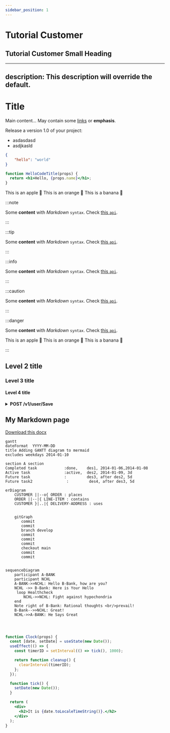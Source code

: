 ```yaml
---
sidebar_position: 1
---
```

# Tutorial Customer

## Tutorial Customer Small Heading


---
description: This description will override the default.
---

# Title

Main content... May contain some [links](./file.mdx) or **emphasis**.





Release a version 1.0 of your project:


- asdasdasd
- asdjkasld

```json
{
    "hello": "world"
}

```
```jsx title="/src/components/HelloCodeTitle.js"
function HelloCodeTitle(props) {
  return <h1>Hello, {props.name}</h1>;
}
```
<Hello></Hello>


<Tabs className="unique-tabs">
  <TabItem value="apple" label="Apple" default>
    This is an apple 🍎
  </TabItem>
  <TabItem value="orange" label="Orange">
    This is an orange 🍊
  </TabItem>
  <TabItem value="banana" label="Banana">
    This is a banana 🍌
  </TabItem>
</Tabs>


:::note

Some **content** with _Markdown_ `syntax`. Check [this `api`](#).

:::

:::tip

Some **content** with _Markdown_ `syntax`. Check [this `api`](#).

:::

:::info

Some **content** with _Markdown_ `syntax`. Check [this `api`](#).

:::

:::caution

Some **content** with _Markdown_ `syntax`. Check [this `api`](#).

:::

:::danger

Some **content** with _Markdown_ `syntax`. Check [this `api`](#).

<Tabs>
  <TabItem value="apple" label="Apple">This is an apple 🍎</TabItem>
  <TabItem value="orange" label="Orange">This is an orange 🍊</TabItem>
  <TabItem value="banana" label="Banana">This is a banana 🍌</TabItem>
</Tabs>

:::

## Level 2 title

### Level 3 title

#### Level 4 title


<details style={{backgroundColor:'#e8f6f0', color: 'black'}}>
<summary> <b>  <span
    style={{
      backgroundColor: 'green',
      borderRadius: '2px',
      color: '#fff',
      padding: '0.2rem',
    }}>
    POST
  </span> </b> <b>   /v1/user/Save</b></summary>
<h2 id="#heading-id"><b>API To Save User</b></h2>

```jsx  showLineNumbers
export const Hello = () => {
  return (
    <Layout title="Hello" description="Hello React Page">
      <div
        style={{
          display: 'flex',
          justifyContent: 'center',
          alignItems: 'center',
          height: '50vh',
          fontSize: '20px',
        }}>
        <p>
          Edit <code>pages/helloReact.js</code> and save to reload.
        </p>
      </div>
    </Layout>
  );
}
```

</details>

## My Markdown page

<a target="\_blank" href='https://media.istockphoto.com/id/637696304/photo/patan.jpg?s=612x612&w=0&k=20&c=-53aSTGBGoOOqX5aoC3Hs1jhZ527v3Id_xOawHHVPpg='> Download this docx </a>



```mermaid
gantt
dateFormat  YYYY-MM-DD
title Adding GANTT diagram to mermaid
excludes weekdays 2014-01-10

section A section
Completed task            :done,    des1, 2014-01-06,2014-01-08
Active task               :active,  des2, 2014-01-09, 3d
Future task               :         des3, after des2, 5d
Future task2               :         des4, after des3, 5d

```


```mermaid
erDiagram
    CUSTOMER ||--o{ ORDER : places
    ORDER ||--|{ LINE-ITEM : contains
    CUSTOMER }|..|{ DELIVERY-ADDRESS : uses


```

```mermaid
    gitGraph
       commit
       commit
       branch develop
       commit
       commit
       commit
       checkout main
       commit
       commit


```

```mermaid
sequenceDiagram
    participant A-BANK
    participant NCHL
    A-BANK->>NCHL: Hello B-Bank, how are you?
    NCHL ->> B-Bank: Here is Your Hello 
     loop Healthcheck
        NCHL->>NCHL: Fight against hypochondria
    end
    Note right of B-Bank: Rational thoughts <br/>prevail!
    B-Bank-->>NCHL: Great!
    NCHL->>A-BANK: He Says Great
 

   
```

```jsx live
function Clock(props) {
  const [date, setDate] = useState(new Date());
  useEffect(() => {
    const timerID = setInterval(() => tick(), 1000);

    return function cleanup() {
      clearInterval(timerID);
    };
  });

  function tick() {
    setDate(new Date());
  }

  return (
    <div>
      <h2>It is {date.toLocaleTimeString()}.</h2>
    </div>
  );
}
```